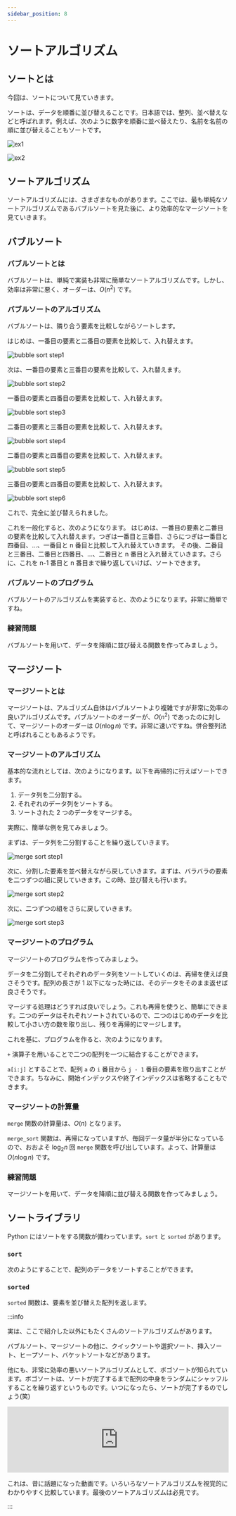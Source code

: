 ```yaml
---
sidebar_position: 8
---
```



# ソートアルゴリズム

## ソートとは

今回は、ソートについて見ていきます。

ソートは、データを順番に並び替えることです。日本語では、整列、並べ替えなどと呼ばれます。例えば、次のように数字を順番に並べ替えたり、名前を名前の順に並び替えることもソートです。

![ex1](sort-ex1.drawio.svg)

![ex2](sort-ex2.drawio.svg)

## ソートアルゴリズム

ソートアルゴリズムには、さまざまなものがあります。ここでは、最も単純なソートアルゴリズムであるバブルソートを見た後に、より効率的なマージソートを見ていきます。

## バブルソート

### バブルソートとは

バブルソートは、単純で実装も非常に簡単なソートアルゴリズムです。しかし、効率は非常に悪く、オーダーは、$O(n^2)$ です。

### バブルソートのアルゴリズム

バブルソートは、隣り合う要素を比較しながらソートします。

はじめは、一番目の要素と二番目の要素を比較して、入れ替えます。

![bubble sort step1](bubble-sort1.drawio.svg)

次は、一番目の要素と三番目の要素を比較して、入れ替えます。

![bubble sort step2](bubble-sort2.drawio.svg)

一番目の要素と四番目の要素を比較して、入れ替えます。

![bubble sort step3](bubble-sort3.drawio.svg)

二番目の要素と三番目の要素を比較して、入れ替えます。

![bubble sort step4](bubble-sort4.drawio.svg)

二番目の要素と四番目の要素を比較して、入れ替えます。

![bubble sort step5](bubble-sort5.drawio.svg)

三番目の要素と四番目の要素を比較して、入れ替えます。

![bubble sort step6](bubble-sort6.drawio.svg)

これで、完全に並び替えられました。

これを一般化すると、次のようになります。
はじめは、一番目の要素と二番目の要素を比較して入れ替えます。つぎは一番目と三番目、さらにつぎは一番目と四番目、…、一番目と n 番目と比較して入れ替えていきます。
その後、二番目と三番目、二番目と四番目、…、二番目と n 番目と入れ替えていきます。さらに、これを n-1 番目と n 番目まで繰り返していけば、ソートできます。

### バブルソートのプログラム

バブルソートのアルゴリズムを実装すると、次のようになります。非常に簡単ですね。

<ViewSource path="/sort/bubble_sort.ipynb" />

### 練習問題

バブルソートを用いて、データを降順に並び替える関数を作ってみましょう。

<Answer>
  <ViewSource path="/sort/bubble_sort_reverse.ipynb" />
</Answer>

## マージソート

### マージソートとは

マージソートは、アルゴリズム自体はバブルソートより複雑ですが非常に効率の良いアルゴリズムです。バブルソートのオーダーが、$O(n^2)$ であったのに対して、マージソートのオーダーは $O(n\log n)$ です。非常に速いですね。併合整列法と呼ばれることもあるようです。

### マージソートのアルゴリズム

基本的な流れとしては、次のようになります。以下を再帰的に行えばソートできます。

1. データ列を二分割する。
1. それぞれのデータ列をソートする。
1. ソートされた 2 つのデータをマージする。

実際に、簡単な例を見てみましょう。

まずは、データ列を二分割することを繰り返していきます。

![merge sort step1](merge-sort1.drawio.svg)

次に、分割した要素を並べ替えながら戻していきます。まずは、バラバラの要素を二つずつの組に戻していきます。この時、並び替えも行います。

![merge sort step2](merge-sort2.drawio.svg)

次に、二つずつの組をさらに戻していきます。

![merge sort step3](merge-sort3.drawio.svg)

### マージソートのプログラム

マージソートのプログラムを作ってみましょう。

データを二分割してそれぞれのデータ列をソートしていくのは、再帰を使えば良さそうです。配列の長さが 1 以下になった時には、そのデータをそのまま返せば良さそうです。

マージする処理はどうすれば良いでしょう。これも再帰を使うと、簡単にできます。二つのデータはそれぞれソートされているので、二つのはじめのデータを比較して小さい方の数を取り出し、残りを再帰的にマージします。

これを基に、プログラムを作ると、次のようになります。

<ViewSource path="/sort/merge_sort.ipynb" />

`+` 演算子を用いることで二つの配列を一つに結合することができます。

`a[i:j]` とすることで、配列 `a` の `i` 番目から `j - 1` 番目の要素を取り出すことができます。ちなみに、開始インデックスや終了インデックスは省略することもできます。

### マージソートの計算量

`merge` 関数の計算量は、$O(n)$ となります。

`merge_sort` 関数は、再帰になっていますが、毎回データ量が半分になっているので、おおよそ $\log_2 n$ 回 `merge` 関数を呼び出しています。よって、計算量は $O(n\log n)$ です。

### 練習問題

マージソートを用いて、データを降順に並び替える関数を作ってみましょう。

<Answer>
  <ViewSource path="/sort/bubble_sort_reverse.ipynb" />
</Answer>

## ソートライブラリ

Python にはソートをする関数が備わっています。`sort` と `sorted` があります。

### `sort`

次のようにすることで、配列のデータをソートすることができます。

<ViewSource path="/sort/sort.ipynb" />

### `sorted`

`sorted` 関数は、要素を並び替えた配列を返します。

<ViewSource path="/sort/sorted.ipynb" />

:::info

実は、ここで紹介した以外にもたくさんのソートアルゴリズムがあります。

バブルソート、マージソートの他に、クイックソートや選択ソート、挿入ソート、ヒープソート、バケットソートなどがあります。

他にも、非常に効率の悪いソートアルゴリズムとして、ボゴソートが知られています。ボゴソートは、ソートが完了するまで配列の中身をランダムにシャッフルすることを繰り返すというものです。いつになったら、ソートが完了するのでしょう(笑)

<iframe
  width="100%"
  style={{ aspectRatio: "16/9" }}
  src="https://www.youtube.com/embed/kPRA0W1kECg"
  title="YouTube video player"
  frameborder="0"
  allow="accelerometer; autoplay; clipboard-write; encrypted-media; gyroscope; picture-in-picture; web-share"
  allowfullscreen
></iframe>

これは、昔に話題になった動画です。いろいろなソートアルゴリズムを視覚的にわかりやすく比較しています。最後のソートアルゴリズムは必見です。

:::
